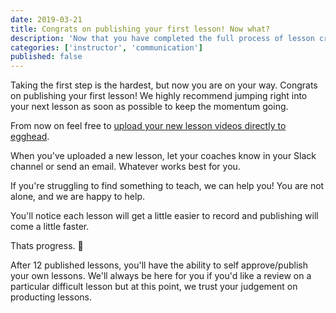 ```yaml
---
date: 2019-03-21
title: Congrats on publishing your first lesson! Now what?
description: 'Now that you have completed the full process of lesson creation, lets really nail it and get more practice in.'
categories: ['instructor', 'communication']
published: false
---
```



Taking the first step is the hardest, but now you are on your way. Congrats on publishing your first lesson! We highly recommend jumping right into your next lesson as soon as possible to keep the momentum going.

From now on feel free to [upload your new lesson videos directly to egghead](https://egghead.io/lessons/new).

When you've uploaded a new lesson, let your coaches know in your Slack channel or send an email. Whatever works best for you.

If you're struggling to find something to teach, we can help you! You are not alone, and we are happy to help.

You'll notice each lesson will get a little easier to record and publishing will come a little faster.
 
Thats progress. 🙌

After 12 published lessons, you'll have the ability to self approve/publish your own lessons. We'll always be here for you if you'd like a review on a particular difficult lesson but at this point, we trust your judgement on producting lessons.
